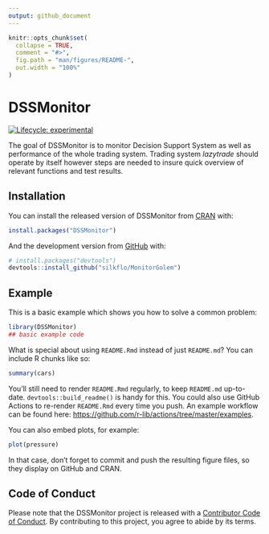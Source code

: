 ```yaml
---
output: github_document
---
```


<!-- README.md is generated from README.Rmd. Please edit that file -->

```r
knitr::opts_chunk$set(
  collapse = TRUE,
  comment = "#>",
  fig.path = "man/figures/README-",
  out.width = "100%"
)
```

# DSSMonitor

<!-- badges: start -->
[![Lifecycle: experimental](https://img.shields.io/badge/lifecycle-experimental-orange.svg)](https://lifecycle.r-lib.org/articles/stages.html#experimental)
<!-- badges: end -->

The goal of DSSMonitor is to monitor Decision Support System as well as performance of the 
whole trading system. Trading system *lazytrade* should operate by itself however steps are 
needed to insure quick overview of relevant functions and test results.

## Installation

You can install the released version of DSSMonitor from [CRAN](https://CRAN.R-project.org) with:

``` r
install.packages("DSSMonitor")
```

And the development version from [GitHub](https://github.com/) with:

``` r
# install.packages("devtools")
devtools::install_github("silkflo/MonitorGolem")
```
## Example

This is a basic example which shows you how to solve a common problem:

```r
library(DSSMonitor)
## basic example code
```

What is special about using `README.Rmd` instead of just `README.md`? You can include R chunks like so:

```r
summary(cars)
```

You'll still need to render `README.Rmd` regularly, to keep `README.md` up-to-date. `devtools::build_readme()` is handy for this. You could also use GitHub Actions to re-render `README.Rmd` every time you push. An example workflow can be found here: <https://github.com/r-lib/actions/tree/master/examples>.

You can also embed plots, for example:

```r
plot(pressure)
```

In that case, don't forget to commit and push the resulting figure files, so they display on GitHub and CRAN.

## Code of Conduct

Please note that the DSSMonitor project is released with a [Contributor Code of Conduct](https://contributor-covenant.org/version/2/0/CODE_OF_CONDUCT.html). By contributing to this project, you agree to abide by its terms.


